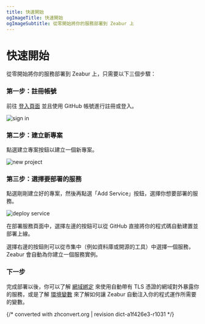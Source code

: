 ```yaml
---
title: 快速開始
ogImageTitle: 快速開始
ogImageSubtitle: 從零開始將你的服務部署到 Zeabur 上
---
```


# 快速開始

從零開始將你的服務部署到 Zeabur 上，只需要以下三個步驟：

### 第一步：註冊帳號

前往 [登入頁面](https://dash.zeabur.com/login) 並且使用 GitHub 帳號進行註冊或登入。

![sign in](/sign-in-screenshot.png)

### 第二步：建立新專案

點選建立專案按鈕以建立一個新專案。

![new project](/create-project-screenshot.png)

### 第三步：選擇要部署的服務

點選剛剛建立好的專案，然後再點選「Add Service」按鈕，選擇你想要部署的服務。

![deploy service](/deploy-service-screenshot.png)

在部署服務頁面中，選擇左邊的按鈕可以從 GitHub 直接將你的程式碼自動建置並部署上線。

選擇右邊的按鈕則可以從市集中（例如資料庫或開源的工具）中選擇一個服務，Zeabur 會自動為你建立一個服務實例。

### 下一步

完成部署以後，你可以了解 [網域綁定](/zh-TW/deploy/domain-binding) 來使用自動帶有 TLS 憑證的網域對外暴露你的服務，或是了解 [環境變數](/zh-TW/environment/variables) 來了解如何讓 Zeabur 自動注入你的程式運作所需要的變數。

{/* converted with zhconvert.org | revision dict-a1f426e3-r1031 */}

